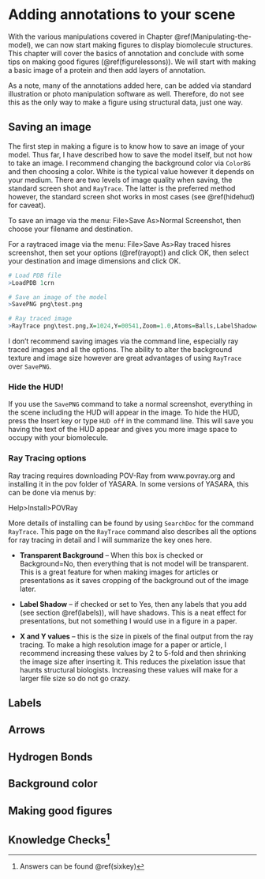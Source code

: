 # Adding annotations to your scene

With the various manipulations covered in Chapter \@ref(Manipulating-the-model), we can now start making figures to display biomolecule structures. This chapter will cover the basics of annotation and conclude with some tips on making good figures (\@ref(figurelessons)). We will start with making a basic image of a protein and then add layers of annotation.

As a note, many of the annotations added here, can be added via standard illustration or photo manipulation software as well. Therefore, do not see this as the only way to make a figure using structural data, just one way. 

## Saving an image {#png}

The first step in making a figure is to know how to save an image of your model. Thus far, I have described how to save the model itself, but not how to take an image. I recommend changing the background color via `ColorBG` and then choosing a color. White is the typical value however it depends on your medium. There are two levels of image quality when saving, the standard screen shot and `RayTrace`. The latter is the preferred method however, the standard screen shot works in most cases (see \@ref(hidehud) for caveat). 

To save an image via the menu:
File>Save As>Normal Screenshot, then choose your filename and destination.

For a raytraced image via the menu:
File>Save As>Ray traced hisres screenshot, then set your options (\@ref(rayopt)) and click OK, then select your destination and image dimensions and click OK.

```r
# Load PDB file
>LoadPDB 1crn

# Save an image of the model
>SavePNG png\test.png

# Ray traced image
>RayTrace png\test.png,X=1024,Y=00541,Zoom=1.0,Atoms=Balls,LabelShadow=No,SecAlpha=100,Display=Yes,Outline=0.0,Background=No

```


I don't recommend saving images via the command line, especially ray traced images and all the options. The ability to alter the background texture and image size however are great advantages of using `RayTrace` over `SavePNG`. 

### Hide the HUD! {#hidehud}

If you use the `SavePNG` command to take a normal screenshot, everything in the scene including the HUD will appear in the image. To hide the HUD, press the Insert key or type `HUD off` in the command line. This will save you having the text of the HUD appear and gives you more image space to occupy with your biomolecule. 

### Ray Tracing options {#rayopt}

Ray tracing requires downloading POV-Ray from www.povray.org and installing it in the pov folder of YASARA. In some versions of YASARA, this can be done via menus by:

Help>Install>POVRay 

More details of installing can be found by using `SearchDoc` for the command `RayTrace`. This page on the `RayTrace` command also describes all the options for ray tracing in detail and I will summarize the key ones here. 

  * **Transparent Background** -- When this box is checked or Background=No, then everything that is not model will be transparent. This is a great feature for when making images for articles or presentations as it saves cropping of the background out of the image later.
  
  * **Label Shadow** -- if checked or set to Yes, then any labels that you add (see section \@ref(labels)), will have shadows. This is a neat effect for presentations, but not something I would use in a figure in a paper.
  
  * **X and Y values** -- this is the size in pixels of the final output from the ray tracing. To make a high resolution image for a paper or article, I recommend increasing these values by 2 to 5-fold and then shrinking the image size after inserting it. This reduces the pixelation issue that haunts structural biologists. Increasing these values will make for a larger file size so do not go crazy.


## Labels {#labels}



## Arrows {#arrows}

## Hydrogen Bonds {#bonds}

## Background color {#background}

## Making good figures {#figurelessons}

## Knowledge Checks^[Answers can be found \@ref(sixkey)]